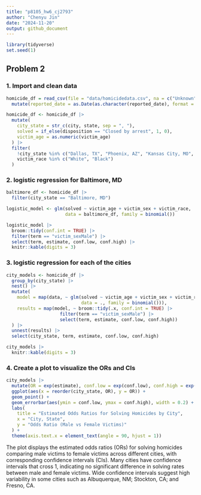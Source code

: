 ```yaml
---
title: "p8105_hw6_cj2793"
author: "Chenyu Jin"
date: "2024-11-20"
output: github_document
---
```


```r
library(tidyverse)
set.seed(1)
```

## Problem 2

### 1. Import and clean data

```r
homicide_df = read_csv(file = "data/homicidedata.csv", na = c("Unknown", "NA", "")) |>
  mutate(reported_date = as.Date(as.character(reported_date), format = "%Y%m%d"))
```

```r
homicide_df <- homicide_df |>
  mutate(
    city_state = str_c(city, state, sep = ", "),
    solved = if_else(disposition == "Closed by arrest", 1, 0),
    victim_age = as.numeric(victim_age)
  ) |>
  filter(
    !city_state %in% c("Dallas, TX", "Phoenix, AZ", "Kansas City, MO", "Tulsa, AL"),
    victim_race %in% c("White", "Black")
  )

```

### 2. logistic regression for Baltimore, MD

```r
baltimore_df <- homicide_df |>
  filter(city_state == "Baltimore, MD")
```

```r
logistic_model <- glm(solved ~ victim_age + victim_sex + victim_race, 
                      data = baltimore_df, family = binomial())
```

```r
logistic_model |>
  broom::tidy(conf.int = TRUE) |>
  filter(term == "victim_sexMale") |>
  select(term, estimate, conf.low, conf.high) |>
  knitr::kable(digits = 3)

```

### 3. logistic regression for each of the cities

```r
city_models <- homicide_df |>
  group_by(city_state) |>
  nest() |>
  mutate(
    model = map(data, ~ glm(solved ~ victim_age + victim_sex + victim_race, 
                            data = ., family = binomial())),
    results = map(model, ~ broom::tidy(.x, conf.int = TRUE) |>
                    filter(term == "victim_sexMale") |>
                    select(term, estimate, conf.low, conf.high))
  ) |>
  unnest(results) |>
  select(city_state, term, estimate, conf.low, conf.high)
```

```r
city_models |>
  knitr::kable(digits = 3)
```

### 4. Create a plot to visualize the ORs and CIs

```r
city_models |>
  mutate(OR = exp(estimate), conf.low = exp(conf.low), conf.high = exp(conf.high)) |>
  ggplot(aes(x = reorder(city_state, OR), y = OR)) +
  geom_point() +
  geom_errorbar(aes(ymin = conf.low, ymax = conf.high), width = 0.2) +
  labs(
    title = "Estimated Odds Ratios for Solving Homicides by City",
    x = "City, State",
    y = "Odds Ratio (Male vs Female Victims)"
  ) +
  theme(axis.text.x = element_text(angle = 90, hjust = 1))
```

The plot displays the estimated odds ratios (ORs) for solving homicides comparing male victims to female victims across different cities, with corresponding confidence intervals (CIs). Many cities have confidence intervals that cross 1, indicating no significant difference in solving rates between male and female victims. Wide confidence intervals suggest high variability in some cities such as Albuquerque, NM; Stockton, CA; and Fresno, CA.